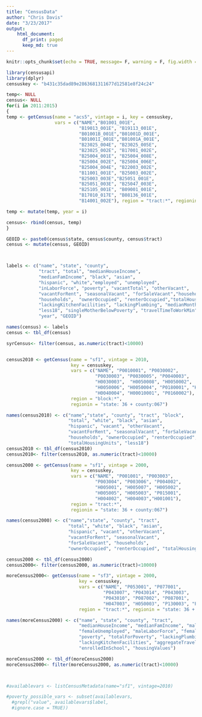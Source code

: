 ```yaml
---
title: "CensusData"
author: "Chris Davis"
date: "3/23/2017"
output: 
    html_document:
      df_print: paged
      keep_md: true
---
```


```r
knitr::opts_chunk$set(echo = TRUE, message= F, warning = F, fig.width = 10, fig.height = 10)
```

```r
library(censusapi)
library(dplyr)
censuskey <- "b431c35dad89e2863681311677d12581e8f24c24"

temp<- NULL
census<- NULL
for(i in 2011:2015)
{
temp <- getCensus(name = "acs5", vintage = i, key = censuskey, 
                  vars = c("NAME","B01001_001E", 
                           "B19013_001E", "B19113_001E", 
                           "B01001B_001E","B01001D_001E",
                           "B01001I_001E","B01001A_001E",
                           "B23025_004E", "B23025_005E", 
                           "B23025_002E", "B17001_002E", 
                           "B25004_001E", "B25004_008E", 
                           "B25004_002E", "B25004_006E", 
                           "B25004_004E", "B22003_002E", 
                           "B11001_001E", "B25003_002E", 
                           "B25003_003E","B25051_001E", 
                           "B25051_003E", "B25047_003E", 
                           "B25105_001E", "B09001_001E", 
                           "B17010_017E", "B08136_001E", 
                           "B14001_002E"), region = "tract:*", regionin = "state: 36 + county:067")

temp <- mutate(temp, year = i)

census<- rbind(census, temp)
}

GEOID <- paste0(census$state, census$county, census$tract)
census <- mutate(census, GEOID)



labels <- c("name", "state", "county", 
            "tract", "total", "medianHouseIncome", 
            "medianFamIncome", "black", "asian", 
            "hispanic", "white","employed", "unemployed", 
            "inLaborForce", "poverty", "vacantTotal", "otherVacant", 
            "vacantForRent", "seasonalVacant", "forSaleVacant","householdReceivedSnap",
            "households",  "ownerOccupied", "renterOccupied","totalHousingUnits",
            "lackingKitchenFacilities", "lackingPlumbing", "medianMonthlyHousingCosts",
            "less18", "singleMotherBelowPoverty", "travelTimeToWorkMin", "enrolledInSchool", 
            "year", "GEOID")

names(census) <- labels
census <- tbl_df(census)

syrCensus<- filter(census, as.numeric(tract)<10000)


census2010 <- getCensus(name = "sf1", vintage = 2010, 
                        key = censuskey,
                        vars = c("NAME", "P0010001", "P0030002", 
                                 "P0030003", "P0030005", "P0040003", 
                                 "H0030003",  "H0050008", "H0050002", 
                                 "H0050006", "H0050004", "P0180001", "H0140002", 
                                 "H0040004", "H00010001", "P0160002"),
                        region = "block:*", 
                        regionin = "state: 36 + county:067")

names(census2010) <- c("name","state", "county", "tract", "block",
                       "total", "white", "black", "asian", 
                       "hispanic", "vacant", "otherVacant", 
                       "vacantForRent", "seasonalVacant", "forSaleVacant",
                       "households", "ownerOccupied", "renterOccupied", 
                       "totalHousingUnits", "less18")
census2010 <- tbl_df(census2010)
census2010<- filter(census2010, as.numeric(tract)<10000)

census2000 <- getCensus(name = "sf1", vintage = 2000, 
                        key = censuskey, 
                        vars = c("NAME", "P001001", "P003003", 
                                 "P003004", "P003006", "P004002", 
                                 "H005001", "H005007", "H005002", 
                                 "H005005", "H005003", "P015001", 
                                 "H004002", "H004003","H001001"), 
                        region = "tract:*", 
                        regionin = "state: 36 + county:067")

names(census2000) <- c("name","state", "county", "tract",
                       "total", "white", "black", "asian", 
                       "hispanic", "vacant", "otherVacant", 
                       "vacantForRent", "seasonalVacant", 
                       "forSaleVacant", "households", 
                       "ownerOccupied", "renterOccupied", "totalHousingUnits")

census2000 <- tbl_df(census2000)
census2000<- filter(census2000, as.numeric(tract)<10000)

moreCensus2000<- getCensus(name = "sf3", vintage = 2000, 
                           key = censuskey,
                           vars = c("NAME", "P053001", "P077001",
                                    "P043007", "P043014", "P043003",
                                    "P043010", "P087002", "P087001", 
                                    "H047003", "H050003", "P130003", "P038010", "H076001"), 
                           region = "tract:*", regionin = "state: 36 + county:067")

names(moreCensus2000) <- c("name", "state", "county", "tract", 
                           "medianHouseIncome", "medianFamIncome", "maleUnemployed",
                           "femaleUnemployed", "maleLaborForce", "femaleLaborForce", 
                           "poverty", "totalForPoverty", "lackingPlumbing",
                           "lackingKitchenFacilities", "aggregateTravelTimeToWork",
                           "enrolledInSchool", "housingValues")

moreCensus2000 <- tbl_df(moreCensus2000)
moreCensus2000<- filter(moreCensus2000, as.numeric(tract)<10000)



#availablevars <- listCensusMetadata(name="sf1", vintage=2010)

#poverty_possible_vars <- subset(availablevars, 
  #grepl("value", availablevars$label, 
  #ignore.case = TRUE))

```


